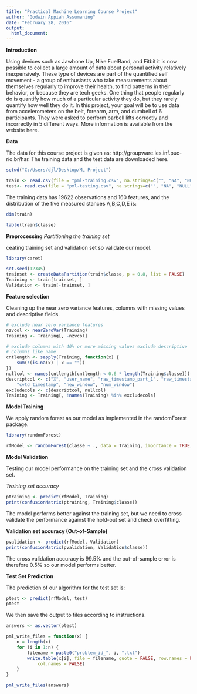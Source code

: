 ```yaml
---
title: "Practical Machine Learning Course Project"
author: "Godwin Appiah Assumaning"
date: "February 28, 2016"
output: 
  html_document: 
---
```


**Introduction**

Using devices such as Jawbone Up, Nike FuelBand, and Fitbit it is now possible to collect a large amount of data about personal activity relatively inexpensively. These type of devices are part of the quantified self movement - a group of enthusiasts who take measurements about themselves regularly to improve their health, to find patterns in their behavior, or because they are tech geeks. One thing that people regularly do is quantify how much of a particular activity they do, but they rarely quantify how well they do it. In this project, your goal will be to use data from accelerometers on the belt, forearm, arm, and dumbell of 6 participants. They were asked to perform barbell lifts correctly and incorrectly in 5 different ways. More information is available from the website here.

**Data**

The data for this course project is given as: http://groupware.les.inf.puc-rio.br/har. The training data and the test data are downloaded here.

```r
setwd("C:/Users/djl/Desktop/ML Project")

train <- read.csv(file = "pml-training.csv", na.strings=c("", "NA", "NULL"))
test<- read.csv(file = "pml-testing.csv", na.strings=c("", "NA", "NULL"))

```

The training data has 19622 observations and 160 features, and the distribution of the five measured stances A,B,C,D,E is:

```r
dim(train)
```

```r
table(train$classe)
```

**Preprocessing**
*Partitioning the training set*

ceating training set and validation set so validate our model.

```r
library(caret)
```

```r
set.seed(12345)
trainset <- createDataPartition(train$classe, p = 0.8, list = FALSE)
Training <- train[trainset, ]
Validation <- train[-trainset, ]
```

**Feature selection**

Cleaning up the near zero variance features, columns with missing values and descriptive fields.

```r
# exclude near zero variance features
nzvcol <- nearZeroVar(Training)
Training <- Training[, -nzvcol]

# exclude columns with 40% or more missing values exclude descriptive
# columns like name 
cntlength <- sapply(Training, function(x) {
    sum(!(is.na(x) | x == ""))
})
nullcol <- names(cntlength[cntlength < 0.6 * length(Training$classe)])
descriptcol <- c("X", "user_name", "raw_timestamp_part_1", "raw_timestamp_part_2", 
    "cvtd_timestamp", "new_window", "num_window")
excludecols <- c(descriptcol, nullcol)
Training <- Training[, !names(Training) %in% excludecols]
```

**Model Training**

We apply random forest as our model as implemented in the randomForest package.

```r
library(randomForest)

rfModel <- randomForest(classe ~ ., data = Training, importance = TRUE, ntrees = 10)
```

**Model Validation**

Testing our model performance on the training set and the cross validation set.

*Training set accuracy*

```r
ptraining <- predict(rfModel, Training)
print(confusionMatrix(ptraining, Training$classe))
```

The model performs better against the training set, but we need to cross validate the performance against the hold-out set and check overfitting.

**Validation set accuracy (Out-of-Sample)**

```r
pvalidation <- predict(rfModel, Validation)
print(confusionMatrix(pvalidation, Validation$classe))
```

The cross validation accuracy is 99.5% and the out-of-sample error is therefore 0.5% so our model performs better.

**Test Set Prediction**

The prediction of our algorithm for the test set is:

```r
ptest <- predict(rfModel, test)
ptest
```

We then save the output to files according to instructions.

```r
answers <- as.vector(ptest)

pml_write_files = function(x) {
    n = length(x)
    for (i in 1:n) {
        filename = paste0("problem_id_", i, ".txt")
        write.table(x[i], file = filename, quote = FALSE, row.names = FALSE, 
            col.names = FALSE)
    }
}

pml_write_files(answers)
```







